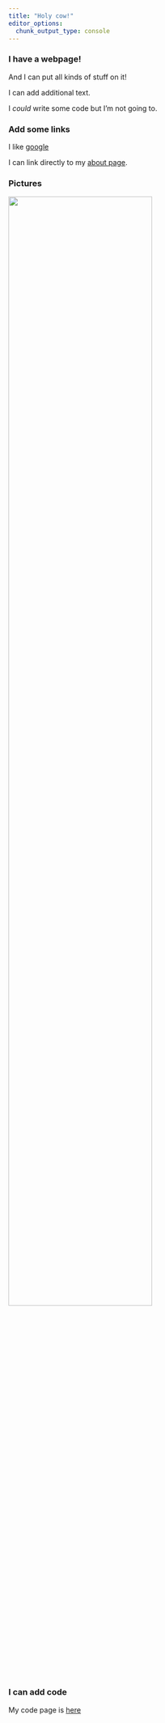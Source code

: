 ```yaml
---
title: "Holy cow!"
editor_options:
  chunk_output_type: console
---
```


### I have a webpage!

And I can put all kinds of stuff on it!

I can add additional text.

I *could* write some code but I'm not going to.


### Add some links

I like [google](https://www.google.com)

I can link directly to my [about page](about.html).


### Pictures

<img src="images/image.png" style="width:75%"> 

### I can add code

My code page is [here](code.html)
